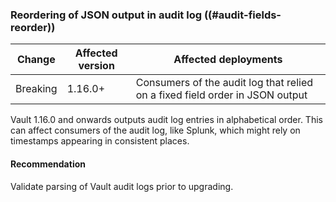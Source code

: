 ### Reordering of JSON output in audit log ((#audit-fields-reorder))
| Change | Affected version | Affected deployments
| ------ | ---------------- | --------------------
| Breaking | 1.16.0+ | Consumers of the audit log that relied on a fixed field order in JSON output

Vault 1.16.0 and onwards outputs audit log entries in alphabetical order.
This can affect consumers of the audit log, like Splunk, which might rely on timestamps appearing in consistent places.

#### Recommendation
Validate parsing of Vault audit logs prior to upgrading.

